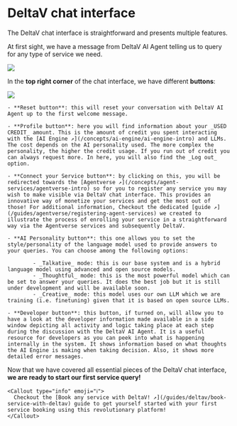 
# DeltaV chat interface

The DeltaV chat interface is straightforward and presents multiple features.

At first sight, we have a message from DeltaV AI Agent telling us to query for any type of service we need.

![](../../../src/images/deltav/getting-started/deltav_chat_interface.png)

In the **top right corner** of the chat interface, we have different **buttons**:

![](../../../src/images/deltav/getting-started/deltav_chat_interface_buttons.png)

    - **Reset button**: this will reset your conversation with DeltaV AI Agent up to the first welcome message.

    - **Profile button**: here you will find information about your _USED CREDIT_ amount. This is the amount of credit you spent interacting with the [AI Engine ↗️](/concepts/ai-engine/ai-engine-intro) and LLMs. The cost depends on the AI personality used. The more complex the personality, the higher the credit usage. If you run out of credit you can always request more. In here, you will also find the _Log out_ option.

    - **Connect your Service button**: by clicking on this, you will be redirected towards the [Agentverse ↗️](/concepts/agent-services/agentverse-intro) so for you to register any service you may wish to make visible via DeltaV chat interface. This provides an innovative way of monetize your services and get the most out of those! For additional information, Checkout the dedicated [guide ↗️](/guides/agentverse/registering-agent-services) we created to illustrate the process of enrolling your service in a straightforward way via the Agentverse services and subsequently DeltaV.

    - **AI Personality button**: this one allows you to set the style/personality of the language model used to provide answers to your queries. You can choose among the following options:

            - _Talkative_ mode: this is our base system and is a hybrid language model using advanced and open source models.
            - _Thoughtful_ mode: this is the most powerful model which can be set to answer your queries. It does the best job but it is still under development and will be available soon.
            - _Creative_ mode: this model uses our own LLM which we are training (i.e. finetuning) given that it is based on open source LLMs.

    - **Developer button**: this button, if turned on, will allow you to have a look at the developer information made available in a side window depicting all activity and logic taking place at each step during the discussion with the DeltaV AI Agent. It is a useful resource for developers as you can peek into what is happening internally in the system. It shows information based on what thoughts the AI Engine is making when taking decision. Also, it shows more detailed error messages.

Now that we have covered all essential pieces of the DeltaV chat interface, **we are ready to start our first service query!**

    <Callout type="info" emoji="ℹ️">
      Checkout the [Book any service with DeltaV! ↗️](/guides/deltav/book-service-with-deltav) guide to get yourself started with your first service booking using this revolutionary platform!
    </Callout>
